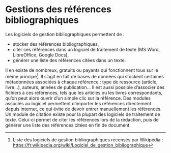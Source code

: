 # Gestions des références bibliographiques

Les logiciels de gestion bibliographiques permettent de :

-	stocker des références bibliographiques,
-	citer ces références dans un logiciel de traitement de texte (MS Word, LibreOffice, Google Docs),
-	générer une liste des références citées dans un texte.

Il en existe de nombreux, gratuits ou payants qui fonctionnent tous sur le même principe[^1]. Il s’agit en fait de bases de données qui stockent certaines métadonnées associées à chaque référence : type de ressource (article, livre…), auteurs, années de publication... Il est aussi possible d’associer des fichiers à ces références, tels que les articles ou les livres correspondants, qu’on peut alors ouvrir d’un simple clic sur la référence. Des modules associés au logiciel permettent d’importer les références directement depuis internet, ce qui évite de devoir entrer manuellement les références. Un module de citation existe pour la plupart des logiciels de traitement de texte. Celui-ci permet de citer les références lors de la rédaction, puis de générer une liste des références citées en fin de document.

[^1]: Liste des logiciels de gestion bibliographiques recensés par Wikipédia : [https://fr.wikipedia.org/wiki/Logiciel_de_gestion_bibliographique](https://fr.wikipedia.org/wiki/Logiciel_de_gestion_bibliographique) 
